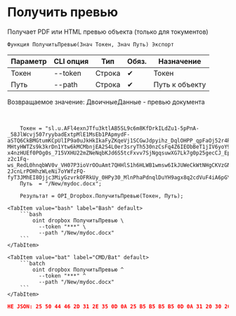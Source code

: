 ﻿---
sidebar_position: 3
---


# Получить превью
 Получает PDF или HTML превью объекта (только для токументов)



`Функция ПолучитьПревью(Знач Токен, Знач Путь) Экспорт`

  | Параметр | CLI опция | Тип | Обяз. | Назначение |
  |-|-|-|-|-|
  | Токен | --token | Строка | &#x2714; | Токен |
  | Путь | --path | Строка | &#x2714; | Путь к объекту |

  
  Возвращаемое значение:   ДвоичныеДанные - превью документа

<br/>




```bsl title="Пример использования для 1С:Предприятие/OneScript"
    Токен = "sl.u.AFl4exnJTfu3ktlAB5SL9c6m8KfDrkILdZu1-5pPnA-_58JlWcvj507ryybadExtpMlE1MsEb1PApmydF-aSTQ6CkBMGtumKCpUlIP9a0uJkHkIkaFyZKqeVj1SCGwJdpyihz_DqlOHPP_qpFaOj52r4RJeMVmESiHRLyG0lv1J_a4gk0hqu0ykbRDMYh1F9iOg7QzbHFlrj8b5HS5RJDMxAHSuuyNPBiR3Vnvd-MHtyHWTZs9k3krDn1Ytw6kMCMbnjEA2S4L0er3sryTh530nzCsFq4Z6IEObBeT1jIV6yoY9gdDM3WZkfbbVe2l0KUJ8xoS0v1Gv0_QU75Oa9bwQiGf2tnyzo6kGMO5r-x4nzHUEf0POg0s_715VXHU22mZNeNqbKJd6S5tcFxvv7SjNgqsuwXG7Lk7g0p25gecCJ_Epi34ZjaMVvTrR9WKSvNvZ8rtKyGpBXZrg3CLLdMsSjMUWxiW36RAFCBNBJRw73EnQ5BhzwhdeqUu3BF11KCawloX3I8nWOQm2c5f1OKgSAw0ZAPaHGySULVTf1NUe-z2c1Fq-ws_RedL0hnqbWV0v_VH07P3ioVrOOuAmt7QHHlS1h6HLWB1wmsw6IkJUWeCkWtNHgCKVzGNn-2JcnLrPOHhzWLeNi7oYWfzFQ-fyT3JMhEI8Ojjc3MiyGzvrkOFRkUy_0HPy30_MlnPhaPdnqlDuYH9agx8q2cdVuF4iA6pGYiGO...";
    Путь  = "/New/mydoc.docx";

    Результат = OPI_Dropbox.ПолучитьПревью(Токен, Путь);
```
    

 <Tabs>
  
    <TabItem value="bash" label="Bash" default>
        ```bash
            oint dropbox ПолучитьПревью \
              --token "***" \
              --path "/New/mydoc.docx"
        ```
    </TabItem>
  
    <TabItem value="bat" label="CMD/Bat" default>
        ```batch
            oint dropbox ПолучитьПревью ^
              --token "***" ^
              --path "/New/mydoc.docx"
        ```
    </TabItem>
</Tabs>


```json title="Результат"
НЕ JSON: 25 50 44 46 2D 31 2E 35 0D 0A 25 B5 B5 B5 B5 0D 0A 31 20 30 20 6F 62 6A 0D 0A 3C 3C 2F 54 79 70 65 2F 43 61 74 61 6C 6F 67 2F 50 61 67 65 73 20 32 20 30 20 52 2F 4C 61 6E 67 28 65 6E 2D 55 53…
```
